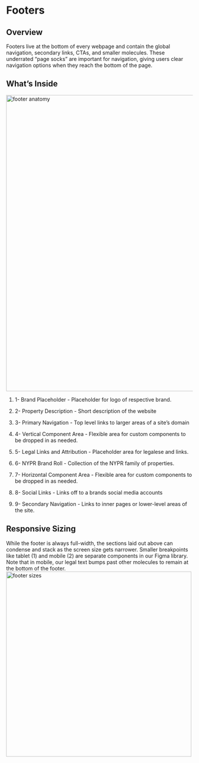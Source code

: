
<Meta title="Components/Organisms/Footer" />


# Footers

## Overview

Footers live at the bottom of every webpage and contain the global navigation, secondary links, CTAs, and smaller molecules. These underrated “page socks” are important for navigation, giving users clear navigation options when they reach the bottom of the page.

  

## What’s Inside

 <img alt="footer anatomy" src="./images/Organisms-Footer-Anatomy.png" width="800" />


1. 1- Brand Placeholder - Placeholder for logo of respective brand.

2. 2- Property Description - Short description of the website

3. 3- Primary Navigation - Top level links to larger areas of a site’s domain

4. 4- Vertical Component Area - Flexible area for custom components to be dropped in as needed.

5. 5- Legal Links and Attribution - Placeholder area for legalese and links.

6. 6- NYPR Brand Roll - Collection of the NYPR family of properties.

7. 7- Horizontal Component Area - Flexible area for custom components to be dropped in as needed.

8. 8- Social Links - Links off to a brands social media accounts

9. 9- Secondary Navigation - Links to inner pages or lower-level areas of the site.

  
  
  ## Responsive Sizing

While the footer is always full-width, the sections laid out above can condense and stack as the screen size gets narrower. Smaller breakpoints like tablet (1) and mobile (2) are separate components in our Figma library. Note that in mobile, our legal text bumps past other molecules to remain at the bottom of the footer.
 <img alt="footer sizes" src="./images/Organisms-Footer-Sizes" width="500" />

